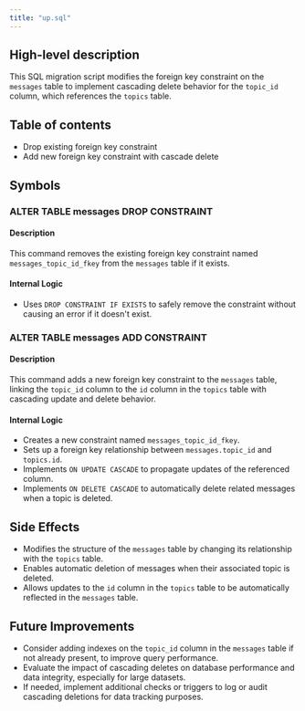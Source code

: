 ```yaml
---
title: "up.sql"
---
```


## High-level description
This SQL migration script modifies the foreign key constraint on the `messages` table to implement cascading delete behavior for the `topic_id` column, which references the `topics` table.

## Table of contents
- Drop existing foreign key constraint
- Add new foreign key constraint with cascade delete

## Symbols

### ALTER TABLE messages DROP CONSTRAINT
#### Description
This command removes the existing foreign key constraint named `messages_topic_id_fkey` from the `messages` table if it exists.

#### Internal Logic
- Uses `DROP CONSTRAINT IF EXISTS` to safely remove the constraint without causing an error if it doesn't exist.

### ALTER TABLE messages ADD CONSTRAINT
#### Description
This command adds a new foreign key constraint to the `messages` table, linking the `topic_id` column to the `id` column in the `topics` table with cascading update and delete behavior.

#### Internal Logic
- Creates a new constraint named `messages_topic_id_fkey`.
- Sets up a foreign key relationship between `messages.topic_id` and `topics.id`.
- Implements `ON UPDATE CASCADE` to propagate updates of the referenced column.
- Implements `ON DELETE CASCADE` to automatically delete related messages when a topic is deleted.

## Side Effects
- Modifies the structure of the `messages` table by changing its relationship with the `topics` table.
- Enables automatic deletion of messages when their associated topic is deleted.
- Allows updates to the `id` column in the `topics` table to be automatically reflected in the `messages` table.

## Future Improvements
- Consider adding indexes on the `topic_id` column in the `messages` table if not already present, to improve query performance.
- Evaluate the impact of cascading deletes on database performance and data integrity, especially for large datasets.
- If needed, implement additional checks or triggers to log or audit cascading deletions for data tracking purposes.